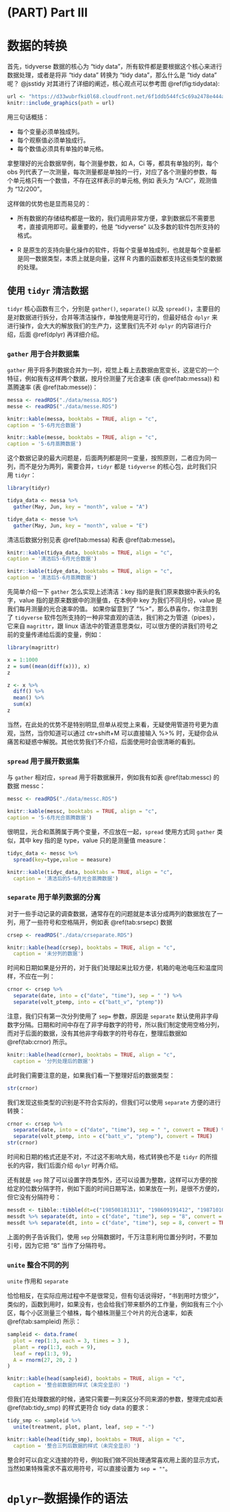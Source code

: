 # (PART) Part III {-} 

# 数据的转换 {#tidydata}

首先，tidyverse 数据的核心为 "tidy data"，所有软件都是要根据这个核心来进行数据处理，或者是将非 "tidy data" 转换为 "tidy data"，那么什么是 "tidy data" 呢？ @jsstidy 对其进行了详细的阐述，核心观点可以参考图 \@ref(fig:tidydata):

```r
url <- "https://d33wubrfki0l68.cloudfront.net/6f1ddb544fc5c69a2478e444ab8112fb0eea23f8/91adc/images/tidy-1.png"
knitr::include_graphics(path = url)
```

用三句话概括：

* 每个变量必须单独成列。
* 每个观察值必须单独成行。
* 每个数值必须具有单独的单元格。

拿整理好的光合数据举例，每个测量参数，如 A，Ci 等，都具有单独的列，每个 obs 列代表了一次测量，每次测量都是单独的一行，对应了各个测量的参数，每个单元格只有一个数值，不存在这样表示的单元格, 例如 表头为 “A/Ci”，观测值为 “12/200”。

这样做的优势也是显而易见的：

* 所有数据的存储结构都是一致的，我们调用非常方便，拿到数据后不需要思考，直接调用即可。最重要的，他是 "tidyverse" 以及多数的软件包所支持的格式。

* R 是原生的支持向量化操作的软件，将每个变量单独成列，也就是每个变量都是同一数据类型，本质上就是向量，这样 R 内置的函数都支持这些类型的数据的处理。

## 使用 `tidyr` 清洁数据 {#tidyr}

`tidyr` 核心函数有三个，分别是 `gather()`, `separate()` 以及 `spread()`，主要目的是对数据进行拆分，合并等清洁操作，单独使用是可行的，但最好结合 `dplyr` 来进行操作，会大大的解放我们的生产力，这里我们先不对 `dplyr` 的内容进行介绍，后面 \@ref(dplyr) 再详细介绍。

### `gather` 用于合并数据集 {#gather}

`gather` 用于将多列数据合并为一列，视觉上看上去数据由宽变长，这是它的一个特征，例如我有这样两个数据，按月份测量了光合速率 (表 \@ref(tab:messa)) 和蒸腾速率 (表 \@ref(tab:messe))：

```r
messa <- readRDS("./data/messa.RDS")
messe <- readRDS("./data/messe.RDS")
```

```r
knitr::kable(messa, booktabs = TRUE, align = "c",
caption = '5-6月光合数据')
```

```r
knitr::kable(messe, booktabs = TRUE, align = "c",
caption = '5-6月蒸腾数据')
```

这个数据记录的最大问题是，后面两列都是同一变量，按照原则，二者应为同一列，而不是分为两列，需要合并，`tidyr` 都是 `tidyverse` 的核心包，此时我们只用 `tidyr`：

```r
library(tidyr)

tidya_data <- messa %>%
  gather(May, Jun, key = "month", value = "A")

tidye_data <- messe %>%
  gather(May, Jun, key = "month", value = "E")
```

清洁后数据分别见表 \@ref(tab:messa) 和表 \@ref(tab:messe)。

```r
knitr::kable(tidya_data, booktabs = TRUE, align = "c",
caption = '清洁后5-6月光合数据')
```

```r
knitr::kable(tidye_data, booktabs = TRUE, align = "c",
caption = '清洁后5-6月蒸腾数据')
```

先简单介绍一下 `gather` 怎么实现上述清洁：key 指的是我们原来数据中表头的名字，value 指的是原来数据中的测量值，在本例中 key 为我们不同月份，value 是我们每月测量的光合速率的值。
如果你留意到了 “%>”，那么恭喜你，你注意到了 `tidyverse` 软件包所支持的一种非常直观的语法，我们称之为管道（pipes），它来自 `magrittr`，跟 linux 语法中的管道意思类似，可以很方便的讲我们符号之前的变量传递给后面的变量，例如：

```r
library(magrittr)

x = 1:1000
z = sum((mean(diff(x))), x)
z

z <- x %>%
  diff() %>% 
  mean() %>%
  sum(x)
z
```
当然，在此处的优势不是特别明显,但单从视觉上来看，无疑使用管道符号更为直观，当然，当你知道可以通过 ctr+shift+M 可以直接输入 %>% 时，无疑你会从痛苦和疑惑中解脱。其他优势我们不介绍，后面使用时会很清晰的看到。


### `spread` 用于展开数据集 {#spread}

与 `gather` 相对应，`spread` 用于将数据展开，例如我有如表 \@ref(tab:messc) 的数据 messc：

```r
messc <- readRDS("./data/messc.RDS")
```

```r
knitr::kable(messc, booktabs = TRUE, align = "c",
caption = '5-6月光合蒸腾数据')
```

很明显，光合和蒸腾属于两个变量，不应放在一起，`spread` 使用方式同 `gather` 类似，其中 key 指的是 type，value 只的是测量值 measure：

```r
tidyc_data <- messc %>% 
  spread(key=type,value = measure)
```

```r
knitr::kable(tidyc_data, booktabs = TRUE, align = "c",
  caption = '清洁后的5-6月光合蒸腾数据')
```

### `separate` 用于单列数据的分离 {#separate}

对于一些手动记录的调查数据，通常存在的问题就是本该分成两列的数据放在了一列，用了一些符号和空格隔开，例如表 \@ref(tab:srsepc) 数据
```r
crsep <- readRDS("./data/crseparate.RDS")
```

```r
knitr::kable(head(crsep), booktabs = TRUE, align = "c",
  caption = '未分列的数据')
```

时间和日期如果是分开的，对于我们处理起来比较方便，机箱的电池电压和温度同样，不应在一列：

```r
crnor <- crsep %>% 
  separate(date, into = c("date", "time"), sep = " ") %>% 
  separate(volt_ptemp, into = c("batt_v", "ptemp"))
```

注意，我们只有第一次分列使用了 `sep=` 参数，原因是 `separate` 默认使用非字母数字分隔。日期和时间中存在了非字母数字的符号，所以我们制定使用空格分列，而对于后面的数据，没有其他非字母数字的符号存在，整理后数据如 \@ref(tab:crnor) 所示。

```r
knitr::kable(head(crnor), booktabs = TRUE, align = "c",
  caption = '分列处理后的数据')
```

此时我们需要注意的是，如果我们看一下整理好后的数据类型：

```r
str(crnor)
```

我们发现这些类型的识别是不符合实际的，但我们可以使用 `separate` 方便的进行转换：

```r
crnor <- crsep %>% 
  separate(date, into = c("date", "time"), sep = " ", convert = TRUE) %>% 
  separate(volt_ptemp, into = c("batt_v", "ptemp"), convert = TRUE)
str(crnor)
```

时间和日期的格式还是不对，不过这不影响大局，格式转换也不是 `tidyr` 的所擅长的内容，我们后面介绍 `dplyr` 时再介绍。

还有就是 `sep` 除了可以设置字符类型外，还可以设置为整数，这样可以方便的按给定的位数分隔字符，例如下面的时间日期写法，如果放在一列，是很不方便的，但它没有分隔符号：

```r
messdt <- tibble::tibble(dt=c("198508181311", "198609191412", "198710101513" ))
messdt %>% separate(dt, into = c("date", "time"), sep = "8", convert = TRUE)
messdt %>% separate(dt, into = c("date", "time"), sep = 8, convert = TRUE)
```
上面的例子告诉我们，使用 `sep` 分隔数据时，千万注意利用位置分列时，不要加引号，因为它把 “8” 当作了分隔符号。

### `unite` 整合不同的列 {#unite}

`unite` 作用和 `separate`

恰恰相反，在实际应用过程中不是很常见，但有句话说得好，“书到用时方恨少”，类似的，函数到用时，如果没有，也会给我们带来额外的工作量，例如我有三个小区，每个小区测量三个植株，每个植株测量三个叶片的光合速率，如表 \@ref(tab:sampleid) 所示：

```r
sampleid <- data.frame(
  plot = rep(1:3, each = 3, times = 3 ),
  plant = rep(1:3, each = 9),
  leaf = rep(1:3, 9),
  A = rnorm(27, 20, 2 )
)
```
```r
knitr::kable(head(sampleid), booktabs = TRUE, align = "c",
  caption = '整合前数据的样式（未完全显示）')
```

但我们在处理数据的时候，通常只需要一列来区分不同来源的参数，整理完成如表 \@ref(tab:tidy_smp)  的样式更符合 tidy data 的要求：

```r
tidy_smp <- sampleid %>% 
  unite(treatment, plot, plant, leaf, sep = "-")
```
```r
knitr::kable(head(tidy_smp), booktabs = TRUE, align = "c",
  caption = '整合三列后数据的样式（未完全显示）')
```

整合时可以自定义连接的符号，例如我们做不同处理通常喜欢用上面的显示方式，当然如果特殊需求不喜欢用符号，可以直接设置为 `sep = ""`。

# `dplyr`--数据操作的语法 {#dplyr}



